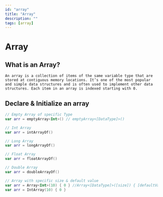 ```yaml
---
id: "array"
title: "Array"
description: ""
tags: [array]
---
```



# Array

## What is an Array?

```text
An array is a collection of items of the same variable type that are stored at contiguous memory locations. It’s one of the most popular and simple data structures and is often used to implement other data structures. Each item in an array is indexed starting with 0.
```

## Declare & Initialize an array

<Tabs>
<TabItem value="kotlin" label="Kotlin">
<SolutionAuthor name="@msvhora"/>

```kt
// Empty Array of specific Type
var arr = emptyArray<Int>() // emptyArray<[DataType]>()

// Int Array
var arr = intArrayOf()

// Long Array
var arr = longArrayOf()

// Float Array
var arr = floatArrayOf()

// Double Array
var arr = doubleArrayOf()

// Array with specific size & default value
var arr = Array<Int>(10) { 0 } //Array<[DataType]>([size]) { [defaultValue] }
var arr = IntArray(10) { 0 }
```
</TabItem>
</Tabs>